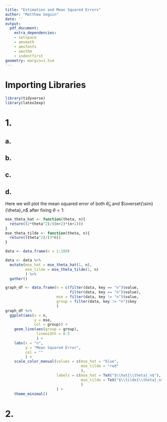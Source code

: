```yaml
---
title: "Estimation and Mean Squared Errors"
author: "Matthew Seguin"
date: ''
output:
  pdf_document:
    extra_dependencies:
    - setspace
    - amsmath
    - amsfonts
    - amsthm
    - indentfirst
geometry: margin=1.5cm
---
```


\vspace{1in}

# Importing Libraries
```r
library(tidyverse)
library(latex2exp)
```

\vspace{1in}
# 1.
\begin{center}
\doublespacing
    Let $X_1, X_2, ...\overset{\mathrm{iid}}{\sim} Unif(0,\theta)$.
    \\Consider $\hat{\theta}_n = max\{X_1,...,X_n\}$ and $\tilde{\theta}_n = 2\bar{X}_n$.
    \\Recall, for $X\sim Unif(a, b)$ that:
    \[F_X (x) = \mathbb{P}[X\leq x] =
    \begin{cases}
        0 & \mbox{for}\;\;\;x < a \\
        \frac{x - a}{b - a} & \mbox{for}\;\;\;a\leq x\leq b \\
        1 & \mbox{for}\;\;\;x > b
    \end{cases}
    \]
\end{center}

\newpage
## a.
\begin{center}
\doublespacing
    We can easily find the CDF then use it to find the PDF:
    \\Here $a = 0$ and $b =\theta$ so:
    \[F_{X_1} (x) = \mathbb{P}[X_1\leq x] =
    \begin{cases}
        0 & \mbox{for}\;\;\;x < 0 \\
        \frac{x}{\theta} & \mbox{for}\;\;\;0\leq x\leq\theta \\
        1 & \mbox{for}\;\;\;x >\theta
    \end{cases}
    \]
    \[F_{\hat{\theta}_n} (x) =\mathbb{P}[\hat{\theta}_n\leq x] =\mathbb{P}[max\{X_1,...,X_n\}\leq x] =\mathbb{P}[X_1\leq x, X_2\leq x, ..., X_n\leq x]\]
    $=\mathbb{P}[X_1\leq x]\:\mathbb{P}[X_2\leq x]\:...\:\mathbb{P}[X_n\leq x]$ by independence.
    \\Then since the $X_i$'s are identically distributed
    \[F_{\hat{\theta}_n} (x) =\mathbb{P}[\hat{\theta}_n\leq x] =\mathbb{P}[X_1\leq x]\:\mathbb{P}[X_2\leq x]\:...\:\mathbb{P}[X_n\leq x] =\Big{(}\mathbb{P}[X_1\leq x]\Big{)}^n =\Big{(}F_{X_1} (x)\Big{)}^n\]
    \[=
    \begin{cases}
        0 & \mbox{for}\;\;\;x < 0 \\
        \frac{x^n}{\theta^n} & \mbox{for}\;\;\;0\leq x\leq\theta \\
        1 & \mbox{for}\;\;\;x >\theta
    \end{cases}
    \]
    First note that this piecewise function is differentiable in $x$ since it is a polynomial of $x$ for $x\in [0,\theta]$ and the boundary limits are equal to the function value from both sides, that is:
    \[\lim_{x\downarrow 0} F_{\hat{\theta}_n} (x) =\frac{x^n}{\theta^n}\Big{|}_{x=0} = 0 = F_{\hat{\theta}_n} (0) = 0 = 0\Big{|}_{x=0} =\lim_{x\uparrow 0} F_{\hat{\theta}_n} (x)\]
    and
    \[\lim_{x\downarrow\theta} F_{\hat{\theta}_n} (x) = 1\Big{|}_{x=\theta} = 1 = F_{\hat{\theta}_n} (\theta) = 1 = \frac{x^n}{\theta^n}\Big{|}_{x=\theta} =\lim_{x\uparrow\theta} F_{\hat{\theta}_n} (x)\]
    So $F_{\hat{\theta}_n} (x)$ is differentiable in $x$ on $(-\infty, 0)$ and $(\theta,\infty )$ since it is constant there, differentiable in $x$ on $(0,\theta )$ since it is a polynomial there, and still differentiable in $x$ at $x = 0$ and $x =\theta$ from the results above.
    \\Therefore $F_{\hat{\theta}_n} (x)$ is differentiable in $x$ on $\mathbb{R}$.
    \\That was the CDF of $\hat{\theta}_n$ so to find the PDF we can take the derivative with respect to $x$.
    \[f_{\hat{\theta}_n}(x) =\dfrac{\partial}{\partial x}F_{\hat{\theta}_n} (x) =
    \begin{cases}
        \dfrac{\partial}{\partial x} 0 & \mbox{for}\;\;\; x < 0 \\
        \dfrac{\partial}{\partial x}\dfrac{x^n}{\theta ^n} & \mbox{for}\;\;\; 0\leq x\leq\theta \\
        \dfrac{\partial}{\partial x} 1 & \mbox{for}\;\;\; x >\theta
    \end{cases}
    =
    \begin{cases}
        0 & \mbox{for}\;\;\; x < 0 \\
        \dfrac{nx^{n-1}}{\theta ^n} & \mbox{for}\;\;\; 0\leq x\leq\theta \\
        0 & \mbox{for}\;\;\; x >\theta
    \end{cases}
    \]
\end{center}

\newpage
## b.
\begin{center}
\doublespacing
    From the result of the previous problem we know $\hat{\theta}_n$ has density $f_{\hat{\theta}_n}(x) =\dfrac{nx^{n-1}}{\theta ^n}$ when $x\in [0,\theta]$.
    \break
    \\Finding bias:
    \[\mathbb{E}[\hat{\theta}_n] =\int_{-\infty}^\infty x f_{\hat{\theta}_n} (x)\;dx =\int_0^\theta x\frac{nx^{n-1}}{\theta^n}\:dx = \frac{n}{\theta^n}\int_0^\theta x^n\:dx =\frac{n}{\theta^n}\Bigg{(}\frac{x^{n+1}}{n+1}\Big{|}_0^\theta\Bigg{)} =\frac{n}{\theta^n}\Big{(}\frac{\theta^{n+1}}{n+1}\Big{)} =\frac{n}{n+1}\theta\]
    Therefore $\mbox{\textbf{BIAS}}[\hat{\theta}_n] =\mathbb{E}[\hat{\theta}_n] -\theta =\dfrac{n}{n+1}\theta -\theta =-\dfrac{\theta}{n+1}$ \qedsymbol
    \break
    \\Finding standard error:
    \[\mathbb{E}[(\hat{\theta}_n)^2] =\int_{-\infty}^\infty x^2 f_{\hat{\theta}_n} (x)\;dx =\int_0^\theta x^2\frac{nx^{n-1}}{\theta^n}\:dx = \frac{n}{\theta^n}\int_0^\theta x^{n+1}\:dx =\frac{n}{\theta^n}\Bigg{(}\frac{x^{n+2}}{n+2}\Big{|}_0^\theta\Bigg{)} =\frac{n}{\theta^n}\Big{(}\frac{\theta^{n+2}}{n+2}\Big{)} =\frac{n}{n+2}\theta^2\]
    Then we know
    \[\mathbb{V}[\hat{\theta}_n] =\mathbb{E}[(\hat{\theta}_n)^2] -\Big{(}\mathbb{E}[\hat{\theta}_n]\Big{)}^2 =\frac{n}{n+2}\theta^2 -\frac{n^2}{(n+1)^2}\theta^2 =\theta^2\Big{(}\frac{n(n+1)^2}{(n+2)(n+1)^2} -\frac{n^2(n+2)}{(n+2)(n+1)^2}\Big{)}\]
    \[=\theta^2\Big{(}\frac{n^3 + 2n^2 + n - n^3 - 2n^2}{(n+2)(n+1)^2}\Big{)} =\theta^2\frac{n}{(n+2)(n+1)^2}\]
    Therefore $\mbox{\textbf{SE}}[\hat{\theta}_n] =\sqrt{\mathbb{V}[\hat{\theta}_n]} =\sqrt{\theta^2\frac{n}{(n+2)(n+1)^2}} =\dfrac{\theta}{n+1}\sqrt{\dfrac{n}{(n+2)}}$ \qedsymbol
    \break
    \\Finding mean squared error:
    \\Note for any estimator $\hat{X}$ of a parameter $x$ that
    \\$\mbox{\textbf{MSE}}[\hat{X}] =\mathbb{E}[(\hat{X} - x)^2] =\mathbb{E}[(\hat{X} -\mathbb{E}[\hat{X}] +\mathbb{E}[\hat{X}] - x)^2] $
    \\$=\mathbb{E}[(\hat{X} -\mathbb{E}[\hat{X}])^2 + 2(\hat{X} -\mathbb{E}[\hat{X}])(\mathbb{E}[\hat{X}] - x) + (\mathbb{E}[\hat{X}] - x)^2]$
    \\$=\mathbb{E}[(\hat{X} -\mathbb{E}[\hat{X}])^2] + 2\mathbb{E}[(\hat{X} -\mathbb{E}[\hat{X}])(\mathbb{E}[\hat{X}] - x)] + \mathbb{E}[(\mathbb{E}[\hat{X}] - x)^2]$
    \\$=\mathbb{V}[\hat{X}] + 2(\mathbb{E}[\hat{X}] - x)(\mathbb{E}[\hat{X} -\mathbb{E}[\hat{X}]]) + (\mathbb{E}[\hat{X}] - x)^2$
    \\$=\mathbb{V}[\hat{X}] + 2(\mathbb{E}[\hat{X}] - x)(\mathbb{E}[\hat{X}] -\mathbb{E}[\mathbb{E}[\hat{X}]]) + \big{(}\mbox{\textbf{BIAS}}[\hat{X}]\big{)}^2$
    \\$=\mathbb{V}[\hat{X}] + 2(\mathbb{E}[\hat{X}] - x)(\mathbb{E}[\hat{X}] -\mathbb{E}[\hat{X}]) + \big{(}\mbox{\textbf{BIAS}}[\hat{X}]\big{)}^2 =\mathbb{V}[\hat{X}] +\big{(}\mbox{\textbf{BIAS}}[\hat{X}]\big{)}^2$
    \[\mbox{\textbf{MSE}}[\hat{\theta}_n] =\mathbb{V}[\hat{\theta}_n] + \big{(}\mbox{\textbf{BIAS}}[\hat{\theta}_n]\big{)}^2 =\theta^2\frac{n}{(n+2)(n+1)^2} +\Big{(}-\frac{\theta}{n+1}\Big{)}^2 =\theta^2\frac{n}{(n+2)(n+1)^2} +\theta^2\frac{1}{(n+1)^2}\]
    \[=\theta^2\Big{(}\frac{n}{(n+2)(n+1)^2} +\frac{n+2}{(n+2)(n+1)^2}\Big{)} =\theta^2\Big{(}\frac{n + n + 2}{(n+2)(n+1)^2}\Big{)} =\theta^2\Big{(}\frac{2n + 2}{(n+2)(n+1)}\Big{)}\]
    \[=\theta^2\Big{(}\frac{2(n+1)}{(n+2)(n+1)^2}\Big{)} =\frac{2\theta^2}{(n+2)(n+1)}\;\:\qedsymbol\]
\end{center}

\newpage
## c.
\begin{center}
\doublespacing
    Finding bias:
    \[\mathbb{E}[X_1] =\int_{-\infty}^{\infty} x f_{X_1} (x)\:dx =\int_0^\theta \frac{x}{\theta}\:dx =\frac{1}{\theta}\Big{(}\frac{x^2}{2}\Big{|}_0^\theta\Big{)} =\Big{(}\frac{1}{\theta}\Big{)}\Big{(}\frac{\theta^2}{2}\Big{)} =\frac{\theta}{2}\]
    \\Recall the linearity of expectation and that $X_1, X_2, ...$ are iid.
    \[\mathbb{E}[\tilde{\theta}_n] =\mathbb{E}[2\bar{X}_n] = 2\mathbb{E}[\frac{X_1 + ... + X_n}{n}] =\frac{2}{n}\mathbb{E}[X_1 + ... + X_n] =\frac{2}{n}\Big{(}\mathbb{E}[X_1] + ... +\mathbb{E}[X_n]\Big{)} =\frac{2}{n}\Big{(}n\mathbb{E}[X_1]\Big{)}\]
    \[= 2\mathbb{E}[X_1] =2\frac{\theta}{2} =\theta\]
    Therefore $\mbox{\textbf{BIAS}}[\tilde{\theta}_n] =\mathbb{E}[\tilde{\theta}_n] -\theta =\theta -\theta = 0$ \qedsymbol
    \break
    \\Finding standard error:
    \[\mathbb{E}[(X_1)^2] = \int_{-\infty}^{\infty} x^2 f_{X_1} (x)\:dx =\int_0^\theta \frac{x^2}{\theta}\:dx =\frac{1}{\theta}\Big{(}\frac{x^3}{3}\Big{|}_0^\theta\Big{)} =\Big{(}\frac{1}{\theta}\Big{)}\Big{(}\frac{\theta^3}{3}\Big{)} =\frac{\theta^2}{3}\]
    \\Recall that for independent variables $P$ and $Q$ that $Var(P + Q) = Var(P) + Var(Q)$ and that $X_1, X_2, ...$ are iid.
    \[\mathbb{V}[\tilde{\theta}_n] =\mathbb{V}[2\bar{X}_n] = 4\mathbb{V}[\frac{X_1 + ... + X_n}{n}] =\frac{4}{n^2}\mathbb{V}[X_1 + ... + X_n] =\frac{4}{n^2}\Big{(}\mathbb{V}[X_1] + ... +\mathbb{V}[X_n]\Big{)} =\frac{4}{n^2}\Big{(}n\mathbb{V}[X_1]\Big{)}\]
    \[=\frac{4}{n}\mathbb{V}[X_1] =\frac{4}{n}\Big{(}\mathbb{E}[(X_1)^2] - (\mathbb{E}[X_1])^2\Big{)} =\frac{4}{n}\Big{(}\frac{\theta^2}{3} -\frac{\theta^2}{4}\Big{)} =\Big{(}\frac{4}{n}\Big{)}\Big{(}\frac{\theta^2}{12}\Big{)} =\frac{\theta^2}{3n}\]
    Therefore $\mbox{\textbf{SE}}[\tilde{\theta}_n] =\sqrt{\mathbb{V}[\tilde{\theta}_n]} =\sqrt{\frac{\theta^2}{3n}} =\dfrac{\theta}{\sqrt{3n}}$ \qedsymbol
    \break
    \\Finding mean squared error:
    \\Note for any estimator $\hat{X}$ of a parameter $x$ that
    \\$\mbox{\textbf{MSE}}[\hat{X}] =\mathbb{E}[(\hat{X} - x)^2] =\mathbb{E}[(\hat{X} -\mathbb{E}[\hat{X}] +\mathbb{E}[\hat{X}] - x)^2] $
    \\$=\mathbb{E}[(\hat{X} -\mathbb{E}[\hat{X}])^2 + 2(\hat{X} -\mathbb{E}[\hat{X}])(\mathbb{E}[\hat{X}] - x) + (\mathbb{E}[\hat{X}] - x)^2]$
    \\$=\mathbb{E}[(\hat{X} -\mathbb{E}[\hat{X}])^2] + 2\mathbb{E}[(\hat{X} -\mathbb{E}[\hat{X}])(\mathbb{E}[\hat{X}] - x)] + \mathbb{E}[(\mathbb{E}[\hat{X}] - x)^2]$
    \\$=\mathbb{V}[\hat{X}] + 2(\mathbb{E}[\hat{X}] - x)(\mathbb{E}[\hat{X} -\mathbb{E}[\hat{X}]]) + (\mathbb{E}[\hat{X}] - x)^2$
    \\$=\mathbb{V}[\hat{X}] + 2(\mathbb{E}[\hat{X}] - x)(\mathbb{E}[\hat{X}] -\mathbb{E}[\mathbb{E}[\hat{X}]]) + \big{(}\mbox{\textbf{BIAS}}[\hat{X}]\big{)}^2$
    \\$=\mathbb{V}[\hat{X}] + 2(\mathbb{E}[\hat{X}] - x)(\mathbb{E}[\hat{X}] -\mathbb{E}[\hat{X}]) + \big{(}\mbox{\textbf{BIAS}}[\hat{X}]\big{)}^2 =\mathbb{V}[\hat{X}] +\big{(}\mbox{\textbf{BIAS}}[\hat{X}]\big{)}^2$
    \[\mbox{\textbf{MSE}}[\tilde{\theta}_n] =\mathbb{V}[\tilde{\theta}_n] + \big{(}\mbox{\textbf{BIAS}}[\tilde{\theta}_n]\big{)}^2 =\frac{\theta^2}{3n} + 0^2 =\frac{\theta^2}{3n}\;\:\qedsymbol\]
\end{center}

## d.

Here we will plot the mean squared error of both $\hat{\theta}_n$ and $\overset{\sim}{\theta}_n$ after fixing $\theta = 1$:

```r
mse_theta_hat <- function(theta, n){
  return((2*theta^2)/((n+2)*(n+1)))
}
mse_theta_tilde <- function(theta, n){
  return((theta^2)/(3*n))
}

data <- data.frame(n = 1:100)

data <- data %>%
  mutate(mse_hat = mse_theta_hat(1, n),
         mse_tilde = mse_theta_tilde(1, n)
         ) %>%
  gather()

graph_df <- data.frame(n = c(filter(data, key == "n")$value,
                             filter(data, key == "n")$value),
                       mse = filter(data, key != "n")$value,
                       group = filter(data, key != "n")$key
                       )
graph_df %>%
  ggplot(aes(x = n,
             y = mse,
             col = group)) +
    geom_line(aes(group = group),
              linewidth = 0.5
              ) +
    labs(x = "n",
         y = "Mean Squared Error",
         col = ""
         ) +
    scale_color_manual(values = c(mse_hat = "blue",
                                  mse_tilde = "red"
                                  ),
                       labels = c(mse_hat = TeX("$\\hat{\\theta}_n$"),
                                  mse_tilde = TeX("$\\tilde{\\theta}_n$")
                                  )
                       ) +
    theme_minimal()
```

\begin{center}
\doublespacing
    We can clearly see that $\hat{\theta}_n$ has lower mean squared error over essentially all values of $n$. Although $\tilde{\theta}_n$ is unbiased and $\hat{\theta}_n$ is not, we would still prefer $\hat{\theta}_n$ over $\tilde{\theta}_n$ due to the lower mean squared error it provides.
\end{center}


\newpage
# 2.
\begin{center}
\doublespacing
    Recall that for disjoint events $A$ and $B$ that $\mathbb{P}[A\cup B] =\mathbb{P}[A] +\mathbb{P}[B]$.
    \\We know $(F\cap G)\cup (F\cap G)^C =\Omega$. Clearly $F\cap G$ and $(F\cap G)^C$ are disjoint.
    \\Therefore $\mathbb{P}[(F\cap G)\cup (F\cap G)^C] =\mathbb{P}[F\cap G] +\mathbb{P}[(F\cap G)^C] =\mathbb{P}[F\cap G] +\mathbb{P}[F^C\cup G^C] =\mathbb{P}[\Omega] = 1$
    \\Therefore $\mathbb{P}[F\cap G] = 1 -\mathbb{P}[(F\cap G)^C] = 1 -\mathbb{P}[F^C\cup G^C]$
    \break
    \\Let $X_1, X_2, ...\overset{\mathrm{iid}}{\sim} Unif(0,\theta)$.
    \\Consider $\hat{\theta}_n = max\{X_1,...,X_n\}$ and the confidence interval for $\theta$ given by $C_n = [a\hat{\theta}_n, b\hat{\theta}_n]$.
    \\Recall that:
    \[F_{\hat{\theta}_n} (x) =\mathbb{P}[\hat{\theta}_n\leq x] =
    \begin{cases}
        0 & \mbox{for}\;\;\;x < 0 \\
        \frac{x^n}{\theta^n} & \mbox{for}\;\;\;0\leq x\leq\theta \\
        1 & \mbox{for}\;\;\;x >\theta
    \end{cases}
    \]
    Then:
    \[\mathbb{P}[\theta\in C_n] =\mathbb{P}[\theta\in [a\hat{\theta}_n,b\hat{\theta}_n]] =\mathbb{P}[a\hat{\theta}_n\leq\theta\leq b\hat{\theta}_n] =\mathbb{P}[a\hat{\theta}_n\leq\theta,\:\theta\leq b\hat{\theta}_n]\]
    \[= 1 -\mathbb{P}[a\hat{\theta}_n >\theta\;\mbox{or}\;\theta > b\hat{\theta}_n] = 1 -\mathbb{P}[\hat{\theta}_n <\theta /b\;\mbox{or}\;\hat{\theta}_n >\theta/a]\]
    Since $a < b$ (taking $a > 0$) we know $\dfrac{1}{a} >\dfrac{1}{b}$ so $\dfrac{\theta}{b} <\dfrac{\theta}{a}$. Hence the events $\hat{\theta}_n <\dfrac{\theta}{b}$ and $\hat{\theta}_n >\dfrac{\theta}{a}$ are disjoint as shown:
    \break
    \\If $\hat{\theta}_n <\dfrac{\theta}{b} <\dfrac{\theta}{a}$ then $\hat{\theta}_n$ can not be greater than $\dfrac{\theta}{a}$ as well.
    \break
    \\If $\hat{\theta}_n >\dfrac{\theta}{a} >\dfrac{\theta}{b}$ then $\hat{\theta}_n$ can not be less than $\dfrac{\theta}{b}$ as well.
    \\Therefore we know:
    \[\mathbb{P}[\theta\in C_n] = 1 -\mathbb{P}[\hat{\theta}_n <\theta /b\;\mbox{or}\;\hat{\theta}_n >\theta/a] = 1 -\mathbb{P}[\hat{\theta}_n <\theta /b] -\mathbb{P}[\hat{\theta}_n >\theta/a] = 1 -\mathbb{P}[\hat{\theta}_n\leq\theta /b] -\mathbb{P}[\hat{\theta}_n >\theta/a]\]
    \[= 1 -\mathbb{P}[\hat{\theta}_n\leq\theta /b] - (1 -\mathbb{P}[\hat{\theta}_n\leq\theta/a]) =\mathbb{P}[\hat{\theta}_n\leq\theta/a] -\mathbb{P}[\hat{\theta}_n\leq\theta /b] = F_{\hat{\theta}_n} \Big{(}\frac{\theta}{a}\Big{)} - F_{\hat{\theta}_n} \Big{(}\frac{\theta}{b}\Big{)}\]
    \[=\frac{(\theta /a)^n}{\theta^n} -\frac{(\theta /b)^n}{\theta^n} =\frac{1}{a^n} -\frac{1}{b^n}\;\:\qedsymbol\]
    First note the coverage above depends only on $a$, $b$, and $n$ as desired.
    \\If $a = 1$ and we want $\mathbb{P}[\theta\in C_n] = 0.95$ we need:
    \\$0.95 =\mathbb{P}[\theta\in C_n] =\dfrac{1}{a^n} -\dfrac{1}{b^n} = 1 -\dfrac{1}{b^n}$. Which is equivalently $0.05 =\dfrac{1}{b^n}$ and $b^n =\frac{1}{0.05} = 20$ and finally $b =\sqrt[n]{20}$ \qedsymbol
\end{center}
